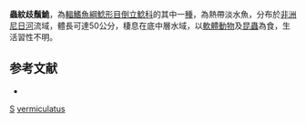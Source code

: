 {{Speciesbox 
| taxon = Synodontis vermiculatus
| authority = [[Daget|Daget]], 1954
| status = LC
| status_system= IUCN3.1
| synonyms = *'' Synodontis vermiculata'', Daget, 1954
}}

'''蟲紋歧鬚鮠'''，為[[輻鰭魚綱|輻鰭魚綱]][[鯰形目|鯰形目]][[倒立鯰科|倒立鯰科]]的其中一[[種|種]]，為熱帶淡水魚，分布於[[非洲|非洲]][[尼日河|尼日河]]流域，體長可達50公分，棲息在底中層水域，以[[軟體動物|軟體動物]]及[[昆蟲|昆蟲]]為食，生活習性不明。

==参考文献==
*{{FishBase_species|genus=Synodontis|species=vermiculatus|year=2015|month=5}}

{{Taxonbar}}

[[Category:1954年描述的鱼类|S]]
[[Category:歧鬚鮠屬|vermiculatus]]